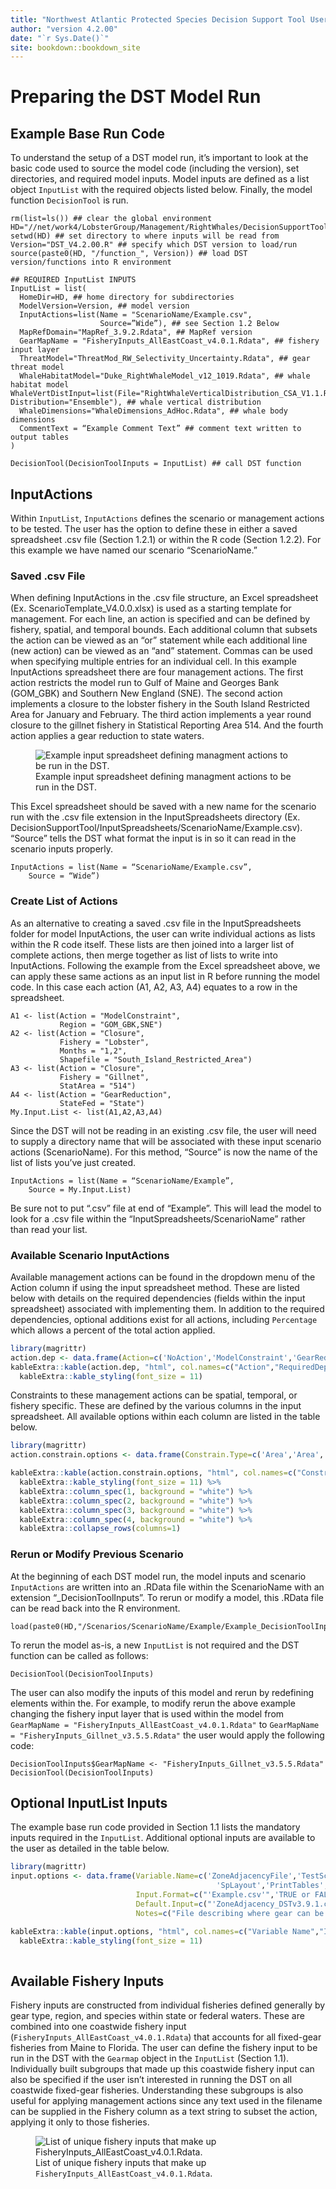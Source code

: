 ```yaml
--- 
title: "Northwest Atlantic Protected Species Decision Support Tool User Manual"
author: "version 4.2.00"
date: "`r Sys.Date()`"
site: bookdown::bookdown_site
---
```


# Preparing the DST Model Run

## Example Base Run Code

To understand the setup of a DST model run, it's important to look at the basic code used to source the model code (including the version), set directories, and required model inputs. Model inputs are defined as a list object `InputList` with the required objects listed below. Finally, the model function `DecisionTool` is run.
```
rm(list=ls()) ## clear the global environment
HD="//net/work4/LobsterGroup/Management/RightWhales/DecisionSupportTool"; setwd(HD) ## set directory to where inputs will be read from 
Version="DST_V4.2.00.R" ## specify which DST version to load/run
source(paste0(HD, "/function_", Version)) ## load DST version/functions into R environment

## REQUIRED InputList INPUTS
InputList = list(
  HomeDir=HD, ## home directory for subdirectories
  ModelVersion=Version, ## model version
  InputActions=list(Name = "ScenarioName/Example.csv",
                    Source=”Wide”), ## see Section 1.2 Below
  MapRefDomain="MapRef_3.9.2.Rdata", ## MapRef version
  GearMapName = "FisheryInputs_AllEastCoast_v4.0.1.Rdata", ## fishery input layer
  ThreatModel="ThreatMod_RW_Selectivity_Uncertainty.Rdata", ## gear threat model
  WhaleHabitatModel="Duke_RightWhaleModel_v12_1019.Rdata", ## whale habitat model
WhaleVertDistInput=list(File="RightWhaleVerticalDistribution_CSA_V1.1.Rdata", Distribution="Ensemble"), ## whale vertical distribution
  WhaleDimensions="WhaleDimensions_AdHoc.Rdata", ## whale body dimensions
  CommentText = “Example Comment Text” ## comment text written to output tables
) 

DecisionTool(DecisionToolInputs = InputList) ## call DST function
```

## InputActions
Within `InputList`, `InputActions` defines the scenario or management actions to be tested. The user has the option to define these in either a saved spreadsheet .csv file (Section 1.2.1) or within the R code (Section 1.2.2). For this example we have named our scenario "ScenarioName."

### Saved .csv File

When defining InputActions in the .csv file structure, an Excel spreadsheet (Ex. ScenarioTemplate_V4.0.0.xlsx) is used as a starting template for management. For each line, an action is specified and can be defined by fishery, spatial, and temporal bounds. Each additional column that subsets the action can be viewed as an "or" statement while each additional line (new action) can be viewed as an "and" statement. Commas can be used when specifying multiple entries for an individual cell. In this example InputActions spreadsheet there are four management actions. The first action restricts the model run to Gulf of Maine and Georges Bank (GOM_GBK) and Southern New England (SNE). The second action implements a closure to the lobster fishery in the South Island Restricted Area for January and February. The third action implements a year round closure to the gillnet fishery in Statistical Reporting Area 514. And the fourth action applies a gear reduction to state waters.

![Example input spreadsheet defining managment actions to be run in the DST.](images/InputSpreadsheetExample.png)

This Excel spreadsheet should be saved with a new name for the scenario run with the .csv file extension in the InputSpreadsheets directory (Ex. DecisionSupportTool/InputSpreadsheets/ScenarioName/Example.csv). “Source” tells the DST what format the input is in so it can read in the scenario inputs properly.
```
InputActions = list(Name = “ScenarioName/Example.csv”,
	Source = “Wide”)
```
### Create List of Actions

As an alternative to creating a saved .csv file in the InputSpreadsheets folder for model InputActions, the user can write individual actions as lists within the R code itself. These lists are then joined into a larger list of complete actions, then merge together as list of lists to write into InputActions. Following the example from the Excel spreadsheet above, we can apply these same actions as an input list in R before running the model code. In this case each action (A1, A2, A3, A4) equates to a row in the spreadsheet.
```
A1 <- list(Action = "ModelConstraint", 
           Region = "GOM_GBK,SNE")
A2 <- list(Action = "Closure", 
           Fishery = "Lobster",
           Months = "1,2",
           Shapefile = "South_Island_Restricted_Area")
A3 <- list(Action = "Closure",
           Fishery = "Gillnet",
           StatArea = "514")
A4 <- list(Action = "GearReduction",
           StateFed = "State")
My.Input.List <- list(A1,A2,A3,A4)
```
Since the DST will not be reading in an existing .csv file, the user will need to supply a directory name that will be associated with these input scenario actions (ScenarioName). For this method, “Source” is now the name of the list of lists you’ve just created.
```
InputActions = list(Name = “ScenarioName/Example”,
	Source = My.Input.List)
```
Be sure not to put “.csv” file at end of “Example”. This will lead the model to look for a .csv file within the “InputSpreadsheets/ScenarioName” rather than read your list. 

### Available Scenario InputActions

Available management actions can be found in the dropdown menu of the Action column if using the input spreadsheet method. These are listed below with details on the required dependencies (fields within the input spreadsheet) associated with implementing them. In addition to the required dependencies, optional additions exist for all actions, including `Percentage` which allows a percent of the total action applied.

```r
library(magrittr)
action.dep <- data.frame(Action=c('NoAction','ModelConstraint','GearReduction','GearCap','SoakLimit','LineCap','Closure','StringLength','MaxGearWSingleLine','MaxVertRopeStrength','MaxHorizRopeStrength'), Required.Dependency=c('NA','At least one spatial, temporal, or fishery specific distinction','NA','GearCap','SoakLimit','LineCap','NA','StringRegulation, StringLength','MaxGearWSnglLn','MaxRopeStrength','MaxRopeStrength'), Notes=c('Runs a baseline model with no scenario actions','Constrains fishery input and map layer to the specified fishery, space and/or time constraints. If a single ModelConstraint action has multiple constraints, an "and" statement describes their implementation (e.g. [Action = ModelConstraint, StatArea = 514, Fishery = Lobster] results in the model being constrained to only records for the Lobster Fishery in StatArea 514.) If multiple ModelConstraint actions are used, an "or" statement describes their implementation. (e.g. [Action = ModelConstraint, State = MA] & [Action = ModelConstraint, StatArea = 514] then the model will be constrained to records within MA state waters AND Statistical Area 514.)','Removes all gear from specified fishery, location, and time duration. If no constraints are applied, all gear is removed. If a Percentage is not assigned, defaults to remove 100% of gear.','Reduces number of gear fished for each applicable vessel (determined by Optional Dependencies) fishing above the specified GearCap.','Reduces Soak time for each applicable vessel (determined by Optional Dependencies) fishing above the specified SoakLimit.','Reduces the number of lines for each applicable vessel (determined by Optional Dependencies) fishing above the specified LineCap.','Redistributes or removes applicable gear (determined by Optional Dependencies). If available, gear is redistributed to applicable neighboring cells, determined by the ZoneAdjacency input. If no fishery, space, or time is specified, all gear is removed.','Modifies applicable strings (determined by Optional Dependencies) according to the StringRegulation and StringLength.','Reduces strings using two lines per string within the applicable fishery, area and time (determined by Optional Dependencies) to one line per string. Strings currently fishing with a single endline are unaffected.','Reduces strength of applicable vertical lines (determined by Optional Dependencies) to MaxRopeStrength.','Reduces strength of applicable horizontal lines (determined by Optional Dependencies) to MaxRopeStrength.'))
kableExtra::kable(action.dep, "html", col.names=c("Action","RequiredDependency","Notes")) %>%
  kableExtra::kable_styling(font_size = 11) 
```

Constraints to these management actions can be spatial, temporal, or fishery specific. These are defined by the various columns in the input spreadsheet. All available options within each column are listed in the table below.

```r
library(magrittr)
action.constrain.options <- data.frame(Constrain.Type=c('Area','Area','Area','Area','Area','Area','Area','Area','Area','Time','Fishery'),Name=c('Region','LMA','State','StateFed','Exempt','StatArea','Depth','Distance','Shapefile','Month','Fishery'),Options=c('GOM_GBK, SNE, MAB, SE','A1, A2, A3, A2_3overlap, A4, A5, A6, OCC','ME, NH, MA, RI, CT, NY, NJ, DE, MD, VA, NC, SC, GA, FL','State, Fed','Exempt, NonExempt','All Statistical Reporting Areas within the US Atlantic EEZ from Maine to Florida','Positive value between 0 and 200','Positive value between 0 and 100','Applicable shapefile name saved in one of three directories (InputSHapefiles/ TempShapefiles/ ArchiveShapefiles)','1-12','Any subset of a fishery name or names (see Table X)'),Notes=c('Regional boundaries are used for easy spatial constraint, but they do not represent management boundaries.','LMA boundaries reference Lobster Management Areas throughout the US Atlantic.','State constraints include the individual state waters and all adjacent federal waters','Boundaries for State (0-3 nm) and Federal (>3 nm) waters.','Boundaries for areas exempt from federal regulation. NonExempt selects all waters that are subject to federal regulation (including applicable state waters.','StatArea boundaries are used for fishery reporting and management.','Depth is informed by bathymetry survey of the US Atlantic. Values of depth should be specified in meters.','Distance from shore. Value should be specified in miles.','Shapefile should be able to be read in using the R "sp" library function st_transform. Shapefile must overlap with DST MapRef.','Months must be written in as a whole number with no significant figures. To select multiple months, separate individual numbers by a comma (e.g. 1,2). Discontiguous months can also be selected.','All fisheries containing this character string will be selected and subject to the associated Action.'))

kableExtra::kable(action.constrain.options, "html", col.names=c("Constraint Type","Name","Options","Notes")) %>%
  kableExtra::kable_styling(font_size = 11) %>%
  kableExtra::column_spec(1, background = "white") %>%
  kableExtra::column_spec(2, background = "white") %>%
  kableExtra::column_spec(3, background = "white") %>%
  kableExtra::column_spec(4, background = "white") %>%
  kableExtra::collapse_rows(columns=1) 
```


### Rerun or Modify Previous Scenario

At the beginning of each DST model run, the model inputs and scenario `InputActions` are written into an .RData file within the ScenarioName with an extension "_DecisionToolInputs". To rerun or modify a model, this .RData file can be read back into the R environment. 
```
load(paste0(HD,"/Scenarios/ScenarioName/Example/Example_DecisionToolInputs.Rdata"))
```
To rerun the model as-is, a new `InputList` is not required and the DST function can be called as follows:
```
DecisionTool(DecisionToolInputs)
```
The user can also modify the inputs of this model and rerun by redefining elements within the. For example, to modify rerun the above example changing the fishery input layer that is used within the model from `GearMapName = "FisheryInputs_AllEastCoast_v4.0.1.Rdata"` to `GearMapName = "FisheryInputs_Gillnet_v3.5.5.Rdata"` the user would apply the following code:
```
DecisionToolInputs$GearMapName <- "FisheryInputs_Gillnet_v3.5.5.Rdata"
DecisionTool(DecisionToolInputs)
```
## Optional InputList Inputs

The example base run code provided in Section 1.1 lists the mandatory inputs required in the `InputList`. Additional optional inputs are available to the user as detailed in the table below.

```r
library(magrittr)
input.options <- data.frame(Variable.Name=c('ZoneAdjacencyFile','TestScenario','CoOccurrence','IncludeGroundGear','HighResolution','RelocationCostExp',                                            'ExpressRedistribution','RopeStrengthResolution','MinGearDensity','AutoConstrain','ThreatBounds','CalculateAffectedLineDepth',
                                              'SpLayout','PrintTables','PrintDefaultMaps','PrintScenarioMaps','PrintRedistributionMaps','TruncateMaps','WriteOutputCSV','WriteMapSources','ProvideSplitOutput','WriteDetailedOutput','PrintSummary','ArchiveInputSpreadsheet','AggregateStrings','ManageMemory','NewPlots','PlotLMAs','PlotStatAreas','SelectBaselineYears'), 
                            Input.Format=c("'Example.csv'",'TRUE or FALSE','TRUE or FALSE','TRUE or FALSE','TRUE or FALSE','Positive Numeric Value','TRUE or FALSE','Positive Numeric Value','Positive Numeric Value','TRUE or FALSE','TRUE or FALSE','TRUE or FALSE','NA','TRUE or FALSE','TRUE or FALSE','TRUE or FALSE','TRUE or FALSE','Numeric Value between 0 and 1','TRUE or FALSE','TRUE or FALSE','TRUE or FALSE','TRUE or FALSE','TRUE or FALSE','TRUE or FALSE','TRUE or FALSE','TRUE or FALSE','TRUE or FALSE','TRUE or FALSE','TRUE or FALSE','Numeric value between 2012 and 2020'), 
                            Default.Input=c("'ZoneAdjacency_DSTv3.9.1.csv'",'TRUE','FALSE','FALSE','FALSE','1','FALSE','500','0.00001','FALSE','FALSE','FALSE','NA','TRUE','TRUE','TRUE','FALSE','1','TRUE','FALSE','FALSE','FALSE','FALSE','FALSE','FALSE','FALSE','TRUE','FALSE','FALSE','NA'), 
                            Notes=c("File describing where gear can be displaced to during closure scenarios","Run Scenario Inputs; If FALSE, only default/baseline inputs produced and scenario is NOT evaluated","Run ONLY Co-Occurrence Mode; Risk/Threat will not be estimated or produced","Option to estimate Co-Occurrence and Risk associated with GroundGear (groundline and gillnets); If FALSE, only threat of vertical endlines is assessed","If TRUE, scenario is run at 1 $nm^{2}$ resolution; If FALSE, run is conducted at 10 $nm^{2}$ resolution","Cost of relocating gear during a closure scenario; Exponent applied to the distance relocated; Higher values cause more 'fencing'; lower values spread gear more evenly outside of closures","NA","Resolution that input rope strengths are rounded to; Lower values will lead to higher rope strength resolution, but will extend run time","Threshold minimum gear density within a cell; Fishery input observations with less than this threshold will be removed from further modelling.","Option for DST to to automatically constrain spatial domain of scenario run to which area or fishery is specified in scenario actions","Option to produce upper and lower 95% confidence intervals from Threat Model on estimated Risk estimates","NA","NA","Option to print pdf of output tables in scenario folder","Option to print pdf of output default maps and map sources (.RData files) in scenario folder","Option to print pdf of output scenario maps and map sources (.RData files) in scenario folder","Option to print output redistribution maps of gear redistributed from closures in scenario folder","Upper quantile to truncate output maps at; Default value of 1 prints all output","Write default and scenario results output to csv in scenario folder","Option to print map sources (Rdata outputs) without printing pdf of output maps in scenario folder","Option for DST to report Co-Occurrence and Risk from vertical lines and GroundGear separately","Option to write DST outputs from Stage 1 - 9 of the model as Rdata sources in scenario folder","Option to write out model summary to R Console at end of DST run","Save a copy of the input .csv in the scenario folder", "Option to aggregate String distributions within vessel classes to decrease run time","Option to remove stage by stage output as the model progresses to reduce memory usage of scenario run","Option to produce original mapping structure (FALSE) or updated mapping structure (TRUE)","NOT YET FUNCTIONAL; Option to print outlines of Lobster Management Areas to output maps","NOT YET FUNCTIONAL; Option to print outlines of Statistical Reporting Areas to output maps","NOT YET FUNCTIONAL; Option to subset fishery layer to a single year"))

kableExtra::kable(input.options, "html", col.names=c("Variable Name","Input Format","Default Input","Notes")) %>%
  kableExtra::kable_styling(font_size = 11)
  
```

## Available Fishery Inputs

Fishery inputs are constructed from individual fisheries defined generally by gear type, region, and species within state or federal waters. These are combined into one coastwide fishery input (`FisheryInputs_AllEastCoast_v4.0.1.Rdata`) that accounts for all fixed-gear fisheries from Maine to Florida. The user can define the fishery input to be run in the DST with the `Gearmap` object in the `InputList` (Section 1.1). Individually built subgroups that made up this coastwide fishery input can also be specified if the user isn't interested in running the DST on all coastwide fixed-gear fisheries. Understanding these subgroups is also useful for applying management actions since any text used in the filename can be supplied in the Fishery column as a text string to subset the action, applying it only to those fisheries.

![List of unique fishery inputs that make up `FisheryInputs_AllEastCoast_v4.0.1.Rdata`.](images/ListOfIndividualFisheryInputs.png)


